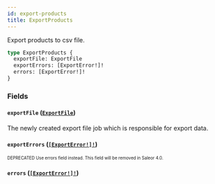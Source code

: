 ```yaml
---
id: export-products
title: ExportProducts
---
```


Export products to csv file.

```graphql
type ExportProducts {
  exportFile: ExportFile
  exportErrors: [ExportError!]!
  errors: [ExportError!]!
}
```

### Fields

#### `exportFile` ([`ExportFile`](/developer/api-reference/objects/export-file.mdx))

The newly created export file job which is responsible for export data.

#### `exportErrors` ([`[ExportError!]!`](/developer/api-reference/objects/export-error.mdx))

<sub><sup><span className="deprecatedTag">DEPRECATED</span> Use errors field instead. This field will be removed in Saleor 4.0.</sup></sub>

#### `errors` ([`[ExportError!]!`](/developer/api-reference/objects/export-error.mdx))
